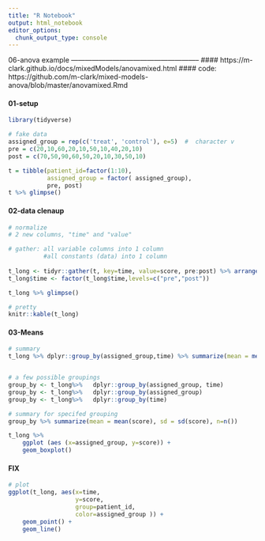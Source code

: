 ```yaml
---
title: "R Notebook"
output: html_notebook
editor_options: 
  chunk_output_type: console
---
```


06-anova example --------------------------------------------------------
#### https://m-clark.github.io/docs/mixedModels/anovamixed.html
#### code: https://github.com/m-clark/mixed-models-anova/blob/master/anovamixed.Rmd

#### 01-setup 
```r
library(tidyverse)

# fake data
assigned_group = rep(c('treat', 'control'), e=5)  #  character v
pre = c(20,10,60,20,10,50,10,40,20,10)
post = c(70,50,90,60,50,20,10,30,50,10)

t = tibble(patient_id=factor(1:10), 
		   assigned_group = factor( assigned_group),
		   pre, post)  
t %>% glimpse()
```

#### 02-data clenaup
```r
# normalize
# 2 new columns, "time" and "value"

# gather: all variable columns into 1 column
		  #all constants (data) into 1 column
		
t_long <- tidyr::gather(t, key=time, value=score, pre:post) %>% arrange(patient_id)
t_long$time <- factor(t_long$time,levels=c("pre","post"))

t_long %>% glimpse()

# pretty
knitr::kable(t_long)

```


#### 03-Means
```r
# summary
t_long %>% dplyr::group_by(assigned_group,time) %>% summarize(mean = mean(score), sd = sd(score), n=n())


# a few possible groupings
group_by <- t_long%>%   dplyr::group_by(assigned_group, time) 
group_by <- t_long%>%   dplyr::group_by(assigned_group) 
group_by <- t_long%>%   dplyr::group_by(time) 

# summary for specifed grouping
group_by %>% summarize(mean = mean(score), sd = sd(score), n=n())

```

```r
t_long %>% 
	ggplot (aes (x=assigned_group, y=score)) +
	geom_boxplot()
```

#### FIX
```r
# plot
ggplot(t_long, aes(x=time, 
				   y=score, 
				   group=patient_id, 
				   color=assigned_group )) +
	geom_point() +
	geom_line()
```
